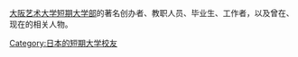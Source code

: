 [[大阪艺术大学短期大学部|大阪艺术大学短期大学部]]的著名创办者、教职人员、毕业生、工作者，以及曾在、现在的相关人物。

{{DEFAULTSORT:dà bǎn yì shù dà xué duǎn qī dà xué bù}}

[[Category:日本的短期大学校友|Category:日本的短期大学校友]]